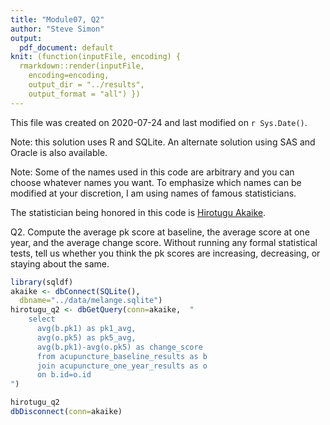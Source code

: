 ```yaml
---
title: "Module07, Q2"
author: "Steve Simon"
output:
  pdf_document: default
knit: (function(inputFile, encoding) {
  rmarkdown::render(inputFile, 
    encoding=encoding,
    output_dir = "../results", 
    output_format = "all") })  
---
```


This file was created on 2020-07-24 and last modified on `r Sys.Date()`.

Note: this solution uses R and SQLite. An alternate solution using SAS and Oracle is also available.

Note: Some of the names used in this code are arbitrary and you can choose whatever names you want. To emphasize which names can be modified at your discretion, I am using names of famous statisticians.

The statistician being honored in this code is [Hirotugu Akaike](https://en.wikipedia.org/wiki/Hirotugu_Akaike).

Q2. Compute the average pk score at baseline, the average score at one year, and the average change score. Without running any formal statistical tests, tell us whether you think the pk scores are increasing, decreasing, or staying about the same.

```r
library(sqldf)
akaike <- dbConnect(SQLite(),
  dbname="../data/melange.sqlite")
hirotugu_q2 <- dbGetQuery(conn=akaike,  "
    select 
      avg(b.pk1) as pk1_avg,
      avg(o.pk5) as pk5_avg,
      avg(b.pk1)-avg(o.pk5) as change_score
      from acupuncture_baseline_results as b
      join acupuncture_one_year_results as o
      on b.id=o.id
")

hirotugu_q2
dbDisconnect(conn=akaike)
```

